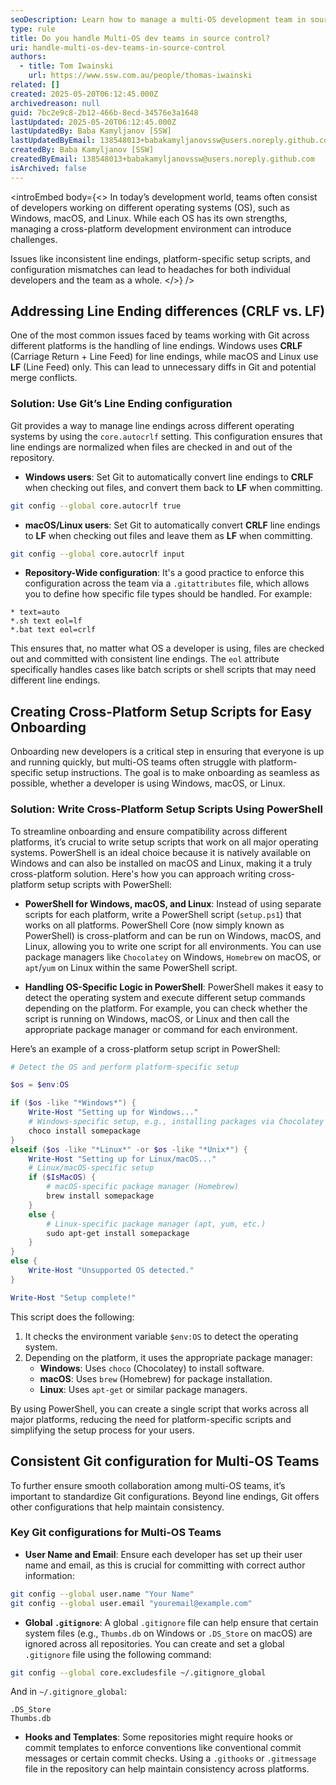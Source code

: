```yaml
---
seoDescription: Learn how to manage a multi-OS development team in source control. This article covers best practices for handling line endings (CRLF vs LF), creating cross-platform setup scripts, configuring Git for consistency, and using .NET CLI for secrets management to boost efficiency across Windows, macOS, and Linux.
type: rule
title: Do you handle Multi-OS dev teams in source control?
uri: handle-multi-os-dev-teams-in-source-control
authors:
  - title: Tom Iwainski
    url: https://www.ssw.com.au/people/thomas-iwainski
related: []
created: 2025-05-20T06:12:45.000Z
archivedreason: null
guid: 7bc2e9c8-2b12-466b-8ecd-34576e3a1648
lastUpdated: 2025-05-20T06:12:45.000Z
lastUpdatedBy: Baba Kamyljanov [SSW]
lastUpdatedByEmail: 138548013+babakamyljanovssw@users.noreply.github.com
createdBy: Baba Kamyljanov [SSW]
createdByEmail: 138548013+babakamyljanovssw@users.noreply.github.com
isArchived: false
---
```


<introEmbed
  body={<>
In today’s development world, teams often consist of developers working on different operating systems (OS), such as Windows, macOS, and Linux. While each OS has its own strengths, managing a cross-platform development environment can introduce challenges.

Issues like inconsistent line endings, platform-specific setup scripts, and configuration mismatches can lead to headaches for both individual developers and the team as a whole.
  </>}
/>
## Addressing Line Ending differences (CRLF vs. LF)

One of the most common issues faced by teams working with Git across different platforms is the handling of line endings. Windows uses **CRLF** (Carriage Return + Line Feed) for line endings, while macOS and Linux use **LF** (Line Feed) only. This can lead to unnecessary diffs in Git and potential merge conflicts.

### Solution: Use Git’s Line Ending configuration

Git provides a way to manage line endings across different operating systems by using the `core.autocrlf` setting. This configuration ensures that line endings are normalized when files are checked in and out of the repository.

* **Windows users**: Set Git to automatically convert line endings to **CRLF** when checking out files, and convert them back to **LF** when committing.

```bash
git config --global core.autocrlf true
```

* **macOS/Linux users**: Set Git to automatically convert **CRLF** line endings to **LF** when checking out files and leave them as **LF** when committing.

```bash
git config --global core.autocrlf input
```

* **Repository-Wide configuration**: It's a good practice to enforce this configuration across the team via a `.gitattributes` file, which allows you to define how specific file types should be handled. For example:

```text
* text=auto
*.sh text eol=lf
*.bat text eol=crlf
```

This ensures that, no matter what OS a developer is using, files are checked out and committed with consistent line endings. The `eol` attribute specifically handles cases like batch scripts or shell scripts that may need different line endings.

## Creating Cross-Platform Setup Scripts for Easy Onboarding

Onboarding new developers is a critical step in ensuring that everyone is up and running quickly, but multi-OS teams often struggle with platform-specific setup instructions. The goal is to make onboarding as seamless as possible, whether a developer is using Windows, macOS, or Linux.

### Solution: Write Cross-Platform Setup Scripts Using PowerShell

To streamline onboarding and ensure compatibility across different platforms, it’s crucial to write setup scripts that work on all major operating systems. PowerShell is an ideal choice because it is natively available on Windows and can also be installed on macOS and Linux, making it a truly cross-platform solution. Here's how you can approach writing cross-platform setup scripts with PowerShell:

* **PowerShell for Windows, macOS, and Linux**: Instead of using separate scripts for each platform, write a PowerShell script (`setup.ps1`) that works on all platforms. PowerShell Core (now simply known as PowerShell) is cross-platform and can be run on Windows, macOS, and Linux, allowing you to write one script for all environments. You can use package managers like `Chocolatey` on Windows, `Homebrew` on macOS, or `apt`/`yum` on Linux within the same PowerShell script.

* **Handling OS-Specific Logic in PowerShell**: PowerShell makes it easy to detect the operating system and execute different setup commands depending on the platform. For example, you can check whether the script is running on Windows, macOS, or Linux and then call the appropriate package manager or command for each environment.

Here’s an example of a cross-platform setup script in PowerShell:

```powershell
# Detect the OS and perform platform-specific setup

$os = $env:OS

if ($os -like "*Windows*") {
    Write-Host "Setting up for Windows..."
    # Windows-specific setup, e.g., installing packages via Chocolatey
    choco install somepackage
}
elseif ($os -like "*Linux*" -or $os -like "*Unix*") {
    Write-Host "Setting up for Linux/macOS..."
    # Linux/macOS-specific setup
    if ($IsMacOS) {
        # macOS-specific package manager (Homebrew)
        brew install somepackage
    }
    else {
        # Linux-specific package manager (apt, yum, etc.)
        sudo apt-get install somepackage
    }
}
else {
    Write-Host "Unsupported OS detected."
}

Write-Host "Setup complete!"
```

This script does the following:

1. It checks the environment variable `$env:OS` to detect the operating system.
2. Depending on the platform, it uses the appropriate package manager:
   * **Windows**: Uses `choco` (Chocolatey) to install software.
   * **macOS**: Uses `brew` (Homebrew) for package installation.
   * **Linux**: Uses `apt-get` or similar package managers.

By using PowerShell, you can create a single script that works across all major platforms, reducing the need for platform-specific scripts and simplifying the setup process for your users.

## Consistent Git configuration for Multi-OS Teams

To further ensure smooth collaboration among multi-OS teams, it’s important to standardize Git configurations. Beyond line endings, Git offers other configurations that help maintain consistency.

### Key Git configurations for Multi-OS Teams

* **User Name and Email**: Ensure each developer has set up their user name and email, as this is crucial for committing with correct author information:

```bash
git config --global user.name "Your Name"
git config --global user.email "youremail@example.com"
```

* **Global `.gitignore`**: A global `.gitignore` file can help ensure that certain system files (e.g., `Thumbs.db` on Windows or `.DS_Store` on macOS) are ignored across all repositories. You can create and set a global `.gitignore` file using the following command:

```bash
git config --global core.excludesfile ~/.gitignore_global
```

And in `~/.gitignore_global`:

```text
.DS_Store
Thumbs.db
```

* **Hooks and Templates**: Some repositories might require hooks or commit templates to enforce conventions like conventional commit messages or certain commit checks. Using a `.githooks` or `.gitmessage` file in the repository can help maintain consistency across platforms.
